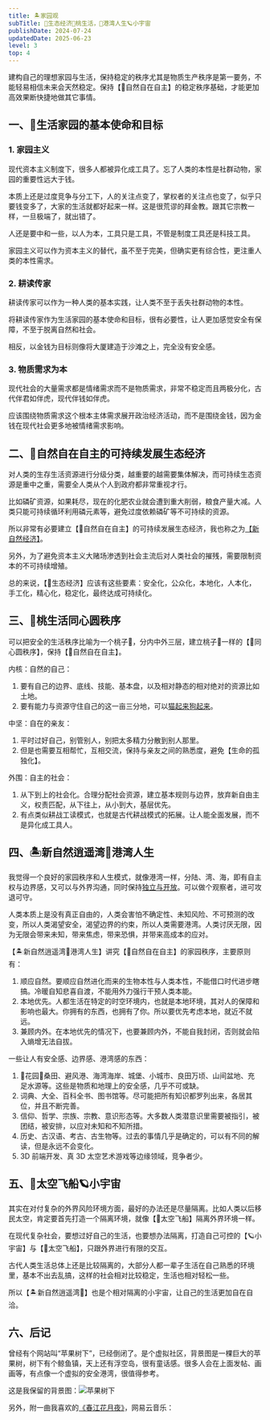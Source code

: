 ```yaml
---
title: 🏝️家园观
subTitle: 🌳生态经济🍑桃生活，🌅港湾人生🪐小宇宙
publishDate: 2024-07-24
updatedDate: 2025-06-23
level: 3
top: 4
---
```


建构自己的理想家园与生活，保持稳定的秩序尤其是物质生产秩序是第一要务，不能轻易相信未来会天然稳定。保持【🌳自然自在自主】的稳定秩序基础，才能更加高效果断快捷地做其它事情。

## 一、🏡生活家园的基本使命和目标

### 1. 家园主义

现代资本主义制度下，很多人都被异化成工具了。忘了人类的本性是社群动物，家园的重要性远大于钱。

本质上还是过度竞争与分工下，人的关注点变了，掌权者的关注点也变了，似乎只要钱变多了，大家的生活就都好起来一样。这是很荒谬的拜金教。跟其它宗教一样，一旦极端了，就出错了。

人还是要中和一些，以人为本，工具只是工具，不管是制度工具还是科技工具。

家园主义可以作为资本主义的替代，虽不至于完美，但确实更有综合性，更注重人类的本性需求。

### 2. 耕读传家

耕读传家可以作为一种人类的基本实践，让人类不至于丢失社群动物的本性。

将耕读传家作为生活家园的基本使命和目标，很有必要性，让人更加感觉安全有保障，不至于脱离自然和社会。

相反，以金钱为目标则像将大厦建造于沙滩之上，完全没有安全感。

### 3. 物质需求为本

现代社会的大量需求都是情绪需求而不是物质需求，非常不稳定而且两极分化，古代伴君如伴虎，现代伴钱如伴虎。

应该围绕物质需求这个根本主体需求展开政治经济活动，而不是围绕金钱，因为金钱在现代社会更多地被情绪需求影响。

## 二、🌳自然自在自主的可持续发展生态经济

对人类的生存生活资源进行分级分类，越重要的越需要集体解决，而可持续生态资源是重中之重，需要全人类从个人到政府都非常重视才行。

比如磷矿资源，如果耗尽，现在的化肥农业就会遭到重大削弱，粮食产量大减。人类只能可持续循环利用磷元素等，避免过度依赖磷矿等不可持续的资源。

所以非常有必要建立【🌳自然自在自主】的可持续发展生态经济，我也称之为[【新自然经济】](/xyy/20241008-新自然经济)。

另外，为了避免资本主义大赌场渗透到社会主流后对人类社会的摧残，需要限制资本的不可持续增殖。

总的来说，【🌳生态经济】应该有这些要素：安全化，公众化，本地化，人本化，手工化，精心化，稳定化，最终达成可持续化。

## 三、🍑桃生活同心圆秩序

可以把安全的生活秩序比喻为一个桃子🍑，分内中外三层，建立桃子🍑一样的【🍑同心圆秩序】，保持【🌳自然自在自主】。

内核：自然的自己：

1. 要有自己的边界、底线、技能、基本盘，以及相对静态的相对绝对的资源比如土地。
2. 要有能力与资源守住自己的这一亩三分地，可以[猫起来狗起来](/xyy/20240724c)。

中坚：自在的亲友：

1. 平时过好自己，别管别人，别把太多精力分散到别人那里。
2. 但是也需要互相帮忙，互相交流，保持与亲友之间的熟悉度，避免【生命的孤独化】。

外围：自主的社会：

1. 从下到上的社会化。合理分配社会资源，建立基本规则与边界，放弃新自由主义，权责匹配，从下往上，从小到大，基层优先。
2. 有点类似耕战工读模式，也就是古代耕战模式的拓展。让人能全面发展，而不是异化成工具人。

## 四、🏝️新自然逍遥湾🌅港湾人生

我觉得一个良好的家园秩序和人生模式，就像港湾一样，分陆、湾、海，即有自主权与边界感，又可以与外界沟通，同时保持[独立与开放](/xyy/20240716b)。可以做个观察者，进可攻退可守。

人类本质上是没有真正自由的，人类会害怕不确定性、未知风险、不可预测的改变，所以人类渴望安全，渴望边界的约束，所以人类需要港湾。人类讨厌无限，因为无限会带来未知，带来焦虑，带来恐惧，并带来高成本的应对。

【🏝️新自然逍遥湾🌅港湾人生】讲究【🌳自然自在自主】的家园秩序，主要原则有：

1. 顺应自然。要顺应自然进化而来的生物本性与人类本性，不能借口时代进步瞎搞。冷暖自知悲喜自渡，不能用外力强行干预人类本能。
2. 本地优先。人都生活在特定的时空环境内，也就是本地环境，其对人的保障和影响也最大。你拥有的东西，也拥有了你。所以要优先考虑本地，就近不就远。
3. 兼顾内外。在本地优先的情况下，也要兼顾内外，不能自我封闭，否则就会陷入熵增无法自拔。

一些让人有安全感、边界感、港湾感的东西：

1. 🌸花园🌳桑田、避风港、海湾海岸、城堡、小城市、良田万顷、山间盆地、充足水源等。这些是物质和地理上的安全感，几乎不可或缺。
2. 词典、大全、百科全书、图书馆等。尽可能把所有知识都罗列出来，各居其位，并且不断完善。
3. 信仰、哲学、宗族、宗教、意识形态等。大多数人类潜意识里需要被指引，被团结，被安排，以应对未知和不知所措。
4. 历史、古汉语、考古、古生物等。过去的事情几乎是确定的，可以有不同的解读，但是永远不会变化。
5. 3D 前端开发、真 3D 太空艺术游戏等边缘领域，竞争者少。

## 五、🚀太空飞船🪐小宇宙

其实在对付复杂的外界风险环境方面，最好的办法还是尽量隔离。比如人类以后移民太空，肯定要首先打造一个隔离环境，就像【🚀太空飞船】隔离外界环境一样。

在现代复杂社会，要想过好自己的生活，也要想办法隔离，打造自己可控的【🪐小宇宙】与【🚀太空飞船】，只跟外界进行有限的交互。

古代人类生活总体上还是比较隔离的，大部分人都一辈子生活在自己熟悉的环境里，基本不出去乱搞，这样的社会相对比较稳定，生活也相对轻松一些。

所以【🏝️新自然逍遥湾🌅】也是个相对隔离的小宇宙，让自己的生活更加自在自洽。

## 六、后记

曾经有个网站叫“苹果树下”，已经倒闭了。是个虚拟社区，背景图是一棵巨大的苹果树，树下有个鲸鱼镇，天上还有浮空岛，很有童话感。很多人会在上面发帖、画画等，有点像一个虚拟的安全港湾，很值得参考。

这是我保留的背景图：![苹果树下](/images/shuxia.jpg)

另外，附一曲我喜欢的[《春江花月夜》](/audios/春江花月夜-古筝.mp3)，网易云音乐：

<MusicPlayer netease={5273867} />
